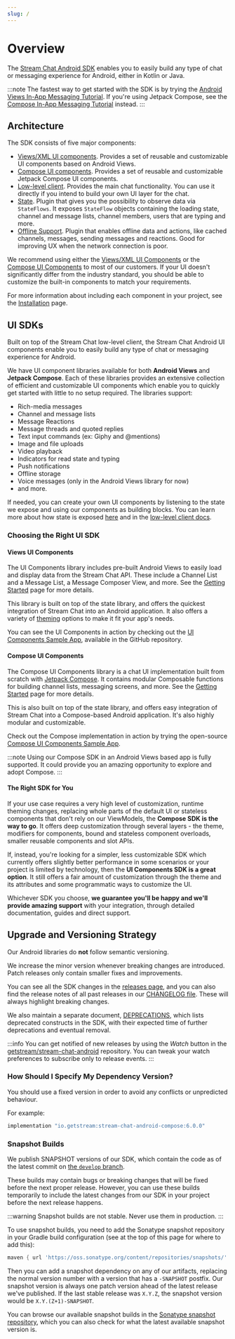 ```yaml
---
slug: /
---
```


# Overview

The [Stream Chat Android SDK](https://github.com/GetStream/stream-chat-android) enables you to easily build any type of chat or messaging experience for Android, either in Kotlin or Java.

:::note
The fastest way to get started with the SDK is by trying the [Android Views In-App Messaging Tutorial](https://getstream.io/tutorials/android-chat/). If you're using Jetpack Compose, see the [Compose In-App Messaging Tutorial](https://getstream.io/chat/compose/tutorial/) instead.
:::

## Architecture

The SDK consists of five major components:
- [Views/XML UI components](../02-ui-components/01-getting-started.mdx). Provides a set of reusable and customizable UI components based on Android Views.
- [Compose UI components](../03-compose/01-overview.mdx). Provides a set of reusable and customizable Jetpack Compose UI components.
- [Low-level client](https://getstream.io/chat/docs/android/?language=kotlin). Provides the main chat functionality. You can use it directly if you intend to build your own UI layer for the chat.
- [State](../05-state-and-offline/01-state-overview.mdx). Plugin that gives you the possibility to observe data via `StateFlows`. It exposes `StateFlow` objects containing the loading state, channel and message lists, channel members, users that are typing and more.
- [Offline Support](../05-state-and-offline/02-offline-support.mdx). Plugin that enables offline data and actions, like cached channels, messages, sending messages and reactions. Good for improving UX when the network connection is poor.

We recommend using either the [Views/XML UI Components](../02-ui-components/01-getting-started.mdx) or the [Compose UI Components](../03-compose/01-overview.mdx) to most of our customers. If your UI doesn't significantly differ from the industry standard, you should be able to customize the built-in components to match your requirements.

For more information about including each component in your project, see the [Installation](02-installation.mdx) page.

## UI SDKs

Built on top of the Stream Chat low-level client, the Stream Chat Android UI components enable you to easily build any type of chat or messaging experience for Android.

We have UI component libraries available for both **Android Views** and **Jetpack Compose**. Each of these libraries provides an extensive collection of efficient and customizable UI components which enable you to quickly get started with little to no setup required. The libraries support:

- Rich-media messages
- Channel and message lists
- Message Reactions
- Message threads and quoted replies
- Text input commands (ex: Giphy and @mentions)
- Image and file uploads
- Video playback
- Indicators for read state and typing
- Push notifications
- Offline storage
- Voice messages (only in the Android Views library for now)
- and more.

If needed, you can create your own UI components by listening to the state we expose and using our components as building blocks. You can learn more about how state is exposed [here](../08-client/06-guides/04-state-plugin.mdx) and in the [low-level client docs](https://getstream.io/chat/docs/android/?language=kotlin).

### Choosing the Right UI SDK

#### Views UI Components

The UI Components library includes pre-built Android Views to easily load and display data from the Stream Chat API. These include a Channel List and a Message List, a Message Composer View, and more. See the [Getting Started](../02-ui-components/01-getting-started.mdx) page for more details.

This library is built on top of the state library, and offers the quickest integration of Stream Chat into an Android application. It also offers a variety of [theming](../02-ui-components/02-theming.mdx) options to make it fit your app's needs.

You can see the UI Components in action by checking out the [UI Components Sample App](https://github.com/GetStream/stream-chat-android/tree/main/stream-chat-android-ui-components-sample), available in the GitHub repository.

#### Compose UI Components

The Compose UI Components library is a chat UI implementation built from scratch with [Jetpack Compose](https://developer.android.com/jetpack/compose). It contains modular Composable functions for building channel lists, messaging screens, and more. See the [Getting Started](../03-compose/01-overview.mdx) page for more details.

This is also built on top of the state library, and offers easy integration of Stream Chat into a Compose-based Android application. It's also highly modular and customizable.

Check out the Compose implementation in action by trying the open-source [Compose UI Components Sample App](https://github.com/GetStream/stream-chat-android/tree/main/stream-chat-android-compose-sample).

:::note
Using our Compose SDK in an Android Views based app is fully supported. It could provide you an amazing opportunity to explore and adopt Compose.
:::

#### The Right SDK for You

If your use case requires a very high level of customization, runtime theming changes, replacing whole parts of the default UI or stateless components that don't rely on our ViewModels,
the **Compose SDK is the way to go**. It offers deep customization through several layers - the theme, modifiers for components, bound and stateless component overloads, smaller reusable components and slot APIs.

If, instead, you're looking for a simpler, less customizable SDK which currently offers slightly better performance in some scenarios or your project is limited by technology, then
the **UI Components SDK is a great option**. It still offers a fair amount of customization through the theme and its attributes and some programmatic ways to customize the UI.

Whichever SDK you choose, **we guarantee you'll be happy and we'll provide amazing support** with your integration, through detailed documentation, guides and direct support.

## Upgrade and Versioning Strategy

Our Android libraries do **not** follow semantic versioning.

We increase the minor version whenever breaking changes are introduced. Patch releases only contain smaller fixes and improvements.

You can see all the SDK changes in the [releases page](https://github.com/GetStream/stream-chat-android/releases), and you can also find the release notes of all past releases in our [CHANGELOG file](https://github.com/GetStream/stream-chat-android/blob/main/CHANGELOG.md). These will always highlight breaking changes.

We also maintain a separate document, [DEPRECATIONS](https://github.com/GetStream/stream-chat-android/blob/main/DEPRECATIONS.md), which lists deprecated constructs in the SDK, with their expected time of further deprecations and eventual removal.

:::info
You can get notified of new releases by using the _Watch_ button in the [getstream/stream-chat-android](https://github.com/GetStream/stream-chat-android) repository. You can tweak your watch preferences to subscribe only to release events.
:::

### How Should I Specify My Dependency Version?

You should use a fixed version in order to avoid any conflicts or unpredicted behaviour.

For example:

```groovy
implementation "io.getstream:stream-chat-android-compose:6.0.0"
```

### Snapshot Builds

We publish SNAPSHOT versions of our SDK, which contain the code as of the latest commit on [the `develop` branch](https://github.com/GetStream/stream-chat-android/tree/develop).

These builds may contain bugs or breaking changes that will be fixed before the next proper release. However, you can use these builds temporarily to include the latest changes from our SDK in your project before the next release happens.

:::warning
Snapshot builds are not stable. Never use them in production.
:::

To use snapshot builds, you need to add the Sonatype snapshot repository in your Gradle build configuration (see at the top of this page for where to add this):

```groovy
maven { url 'https://oss.sonatype.org/content/repositories/snapshots/' }
```

Then you can add a snapshot dependency on any of our artifacts, replacing the normal version number with a version that has a `-SNAPSHOT` postfix.
Our snapshot version is always one patch version ahead of the latest release we've published. If the last stable release was `X.Y.Z`, the snapshot version would be `X.Y.(Z+1)-SNAPSHOT`.

You can browse our available snapshot builds in the [Sonatype snapshot repository](https://oss.sonatype.org/content/repositories/snapshots/io/getstream/), which you can also check for what the latest available snapshot version is.
